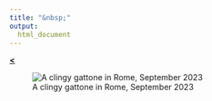 ```yaml
---
title: "&nbsp;"
output: 
  html_document
---
```


[**<**](/Rmarkdowns/ConferencesAndTalks.html)

![A clingy gattone in Rome, September 2023](../images/romecat.jpeg)
